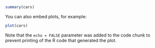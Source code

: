 ```r
summary(cars)
```
You can also embed plots, for example:
```r
plot(cars)
```
Note that the `echo = FALSE` parameter was added to the code chunk to prevent printing of the R code that generated the plot.
